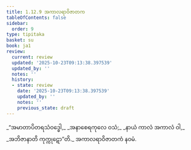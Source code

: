 ```yaml
---
title: 1.12.9 အကာလရာဝိဇာတက
tableOfContents: false
sidebar:
  order: 9
type: tipitaka
basket: su
book: ja1
review:
  current: review
  updated: '2025-10-23T09:13:38.397539'
  updated_by: ''
  notes: ''
  history:
  - state: review
    date: '2025-10-23T09:13:38.397539'
    updated_by: ''
    notes: ''
    previous_state: draft
---
```



<ReviewStatus review={frontmatter.review} showDetails={true} />

<HypothesisAnnotation frontmatter={frontmatter} />

<DynamicBreadcrumb />

<Division number="119" book="ja1" e="ch" v="22" p="28">

<Paragraph number="263" type="verses" book="ja1">
_“အမာတာပိတရသံဝဒ္ဓေါ,_  
_အနာစေရကုလေ ဝသံ;_  
_နာယံ ကာလံ အကာလံ ဝါ,_  
_အဘိဇာနာတိ ကုက္ကုဋော”တိ._  


</Paragraph>
</Division>

<Paragraph number="264" type="center" book="ja1">
အကာလရာဝိဇာတကံ နဝမံ.
</Paragraph>